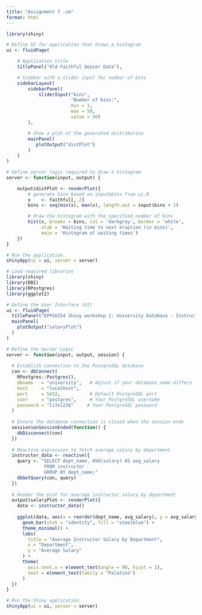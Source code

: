 ```yaml
---
title: "Assignment 7 -im"
format: html
---
```


```r

library(shiny)

# Define UI for application that draws a histogram
ui <- fluidPage(

    # Application title
    titlePanel("Old Faithful Geyser Data"),

    # Sidebar with a slider input for number of bins 
    sidebarLayout(
        sidebarPanel(
            sliderInput("bins",
                        "Number of bins:",
                        min = 1,
                        max = 50,
                        value = 30)
        ),

        # Show a plot of the generated distribution
        mainPanel(
           plotOutput("distPlot")
        )
    )
)

# Define server logic required to draw a histogram
server <- function(input, output) {

    output$distPlot <- renderPlot({
        # generate bins based on input$bins from ui.R
        x    <- faithful[, 2]
        bins <- seq(min(x), max(x), length.out = input$bins + 1)

        # draw the histogram with the specified number of bins
        hist(x, breaks = bins, col = 'darkgray', border = 'white',
             xlab = 'Waiting time to next eruption (in mins)',
             main = 'Histogram of waiting times')
    })
}

# Run the application 
shinyApp(ui = ui, server = server)

```

```r
# Load required libraries
library(shiny)
library(DBI)
library(RPostgres)
library(ggplot2)

# Define the User Interface (UI)
ui <- fluidPage(
  titlePanel("EPPS6354 Shiny workshop 1: University Database - Instructor Salaries"),
  mainPanel(
    plotOutput("salaryPlot")
  )
)

# Define the Server Logic
server <- function(input, output, session) {
  
  # Establish connection to the PostgreSQL database
  con <- dbConnect(
    RPostgres::Postgres(),
    dbname   = "university",   # Adjust if your database name differs
    host     = "localhost",
    port     = 5432,           # Default PostgreSQL port
    user     = "postgres",     # Your PostgreSQL username
    password = "life123$"     # Your PostgreSQL password
  )
  
  # Ensure the database connection is closed when the session ends
  session$onSessionEnded(function() {
    dbDisconnect(con)
  })
  
  # Reactive expression to fetch average salary by department
  instructor_data <- reactive({
    query <- "SELECT dept_name, AVG(salary) AS avg_salary 
              FROM instructor 
              GROUP BY dept_name;"
    dbGetQuery(con, query)
  })
  
  # Render the plot for average instructor salary by department
  output$salaryPlot <- renderPlot({
    data <- instructor_data()
    
    ggplot(data, aes(x = reorder(dept_name, avg_salary), y = avg_salary)) +
      geom_bar(stat = "identity", fill = "steelblue") +
      theme_minimal() +
      labs(
        title = "Average Instructor Salary by Department",
        x = "Department",
        y = "Average Salary"
      ) +
      theme(
        axis.text.x = element_text(angle = 90, hjust = 1),
        text = element_text(family = "Palatino")
      )
  })
}

# Run the Shiny application
shinyApp(ui = ui, server = server)
```
